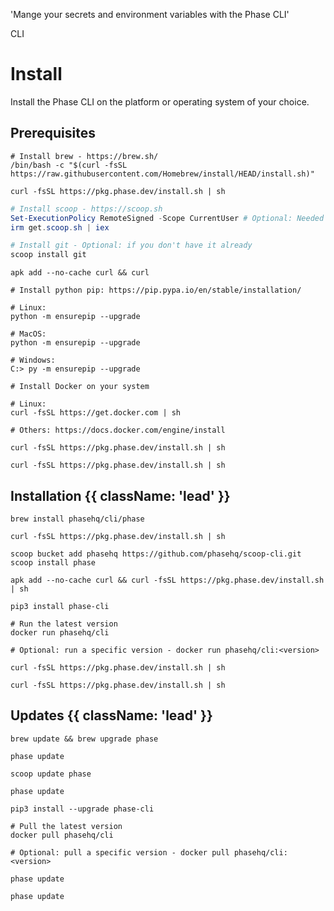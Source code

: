 
  'Mange your secrets and environment variables with the Phase CLI'

<Tag variant="small">CLI</Tag>

# Install

Install the Phase CLI on the platform or operating system of your choice.

## Prerequisites

<CodeGroup>

```fish {{ title: 'MacOS' }}
# Install brew - https://brew.sh/
/bin/bash -c "$(curl -fsSL https://raw.githubusercontent.com/Homebrew/install/HEAD/install.sh)"
```

```fish {{ title: 'Linux' }}
curl -fsSL https://pkg.phase.dev/install.sh | sh
```

```powershell {{ title: 'Windows' }}
# Install scoop - https://scoop.sh
Set-ExecutionPolicy RemoteSigned -Scope CurrentUser # Optional: Needed to run a remote script the first time
irm get.scoop.sh | iex

# Install git - Optional: if you don't have it already
scoop install git
```

```fish {{ title: 'Alpine Linux' }}
apk add --no-cache curl && curl
```

```fish {{ title: 'Python pip' }}
# Install python pip: https://pip.pypa.io/en/stable/installation/

# Linux:
python -m ensurepip --upgrade

# MacOS:
python -m ensurepip --upgrade

# Windows:
C:> py -m ensurepip --upgrade
```

```fish {{ title: 'Docker' }}
# Install Docker on your system

# Linux:
curl -fsSL https://get.docker.com | sh

# Others: https://docs.docker.com/engine/install
```

```fish {{ title: 'Raspberry Pi' }}
curl -fsSL https://pkg.phase.dev/install.sh | sh
```

```fish {{ title: 'ARM64' }}
curl -fsSL https://pkg.phase.dev/install.sh | sh
```

</CodeGroup>

## Installation {{ className: 'lead' }}

<CodeGroup>

```fish {{ title: 'MacOS' }}
brew install phasehq/cli/phase
```

```fish {{ title: 'Linux' }}
curl -fsSL https://pkg.phase.dev/install.sh | sh
```

```fish {{ title: 'Windows' }}
scoop bucket add phasehq https://github.com/phasehq/scoop-cli.git
scoop install phase
```

```fish {{ title: 'Alpine Linux' }}
apk add --no-cache curl && curl -fsSL https://pkg.phase.dev/install.sh | sh
```

```fish {{ title: 'Python pip' }}
pip3 install phase-cli
```

```fish {{ title: 'Docker' }}
# Run the latest version
docker run phasehq/cli

# Optional: run a specific version - docker run phasehq/cli:<version>
```

```fish {{ title: 'Raspberry Pi' }}
curl -fsSL https://pkg.phase.dev/install.sh | sh
```

```fish {{ title: 'ARM64' }}
curl -fsSL https://pkg.phase.dev/install.sh | sh
```

</CodeGroup>

## Updates {{ className: 'lead' }}

<CodeGroup>

```fish {{ title: 'MacOS' }}
brew update && brew upgrade phase
```

```fish {{ title: 'Linux' }}
phase update
```

```fish {{ title: 'Windows' }}
scoop update phase
```

```fish {{ title: 'Alpine Linux' }}
phase update
```

```fish {{ title: 'Python pip' }}
pip3 install --upgrade phase-cli
```

```fish {{ title: 'Docker' }}
# Pull the latest version
docker pull phasehq/cli

# Optional: pull a specific version - docker pull phasehq/cli:<version>
```

```fish {{ title: 'Raspberry Pi' }}
phase update
```

```fish {{ title: 'ARM64' }}
phase update
```

</CodeGroup>
